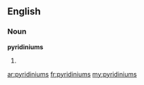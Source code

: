 ==English==

===Noun===
'''pyridiniums'''

# {{plural of|pyridinium}}

[[ar:pyridiniums]]
[[fr:pyridiniums]]
[[my:pyridiniums]]